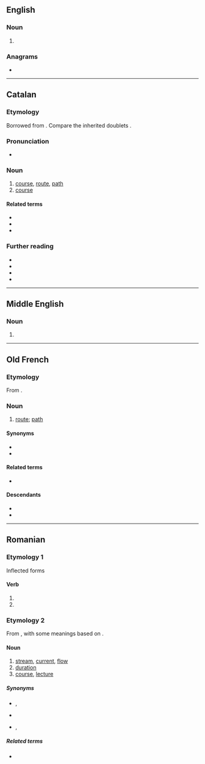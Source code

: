 {{also|cûrs}}
==English==

===Noun===
{{head|en|noun form}}

# {{plural of|en|cur}}

===Anagrams===
* {{anagrams|en|a=crsu|CRUs|RUCs|crus|rucs|scur|sucr-}}

----

==Catalan==

===Etymology===
Borrowed from {{bor|ca|la|cursus}}. Compare the inherited doublets {{doublet|ca|cors|cós|notext=1}}.

===Pronunciation===
* {{ca-IPA}}

===Noun===
{{ca-noun|m}}

# [[course]], [[route]], [[path]]
# [[course]] {{gloss|learning program}}

====Related terms====
* {{l|ca|cursar}}
* {{l|ca|cursiu}}
* {{l|ca|córrer}}

===Further reading===
* {{R:IEC2}}
* {{R:GDLC}}
* {{R:DNV}}
* {{R:DCVB}}

----

==Middle English==

===Noun===
{{head|enm|noun}}

# {{alt form|enm|cours}}

----

==Old French==

===Etymology===
From {{inh|fro|la|cursus}}.

===Noun===
{{fro-noun|m}}

# [[route]]; [[path]]

====Synonyms====
* {{l|fro|route}}
* {{l|fro|voie}}

====Related terms====
* {{l|fro|corre}}

====Descendants====
* {{desc|fr|cours}}
* {{desctree|enm|cours|bor=1}}

----

==Romanian==

===Etymology 1===
Inflected forms

====Verb====
{{head|ro|past participle}}

# {{past participle of|ro|curge|nocat=1}}
# {{past participle of|ro|cure|nocat=1}}

===Etymology 2===
From {{inh|ro|la|cursus}}, with some meanings based on {{etyl|fr|ro}} {{m|fr|cours}}.

====Noun====
{{ro-noun|n|cursuri}}

# [[stream]], [[current]], [[flow]]
# [[duration]]
# [[course]], [[lecture]]

=====Synonyms=====
* {{sense|stream|current}} {{l|ro|curent}}, {{l|ro|flux}}
* {{sense|duration}} {{l|ro|durată}}
* {{sense|course}} {{l|ro|clasă}}, {{l|ro|prelegere}}

=====Related terms=====
* {{l|ro|cursură}}